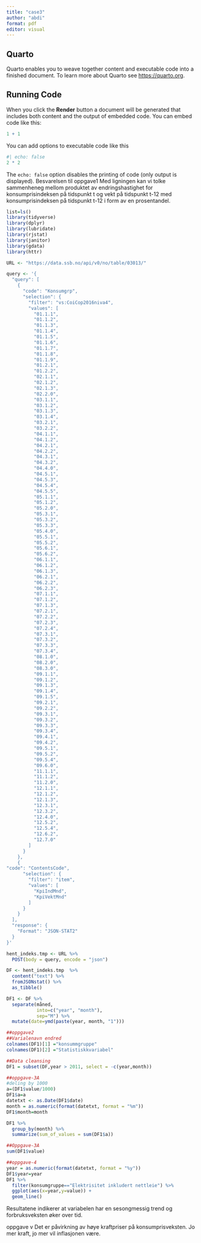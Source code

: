 ---
title: "case3"
author: "abdi"
format: pdf
editor: visual
---

## Quarto

Quarto enables you to weave together content and executable code into a finished document. To learn more about Quarto see <https://quarto.org>.

## Running Code

When you click the **Render** button a document will be generated that includes both content and the output of embedded code. You can embed code like this:

```{r}
1 + 1
```

You can add options to executable code like this

```{r}
#| echo: false
2 * 2
```

The `echo: false` option disables the printing of code (only output is displayed).
Besvarelsen til oppgave1
Med ligningen kan vi tolke  sammenheneg mellom produktet av endringshastighet for konsumprisindeksen på tidspunkt t og vekt på tidspunkt t-12 med konsumprisindeksen på tidspunkt t-12 i form av en prosentandel.

```{r}
list=ls()
library(tidyverse)
library(dplyr)
library(lubridate)
library(rjstat)
library(janitor)
library(gdata)
library(httr)
```

```{r}
URL <- "https://data.ssb.no/api/v0/no/table/03013/"

query <- '{
  "query": [
    {
      "code": "Konsumgrp",
      "selection": {
        "filter": "vs:CoiCop2016niva4",
        "values": [
          "01.1.1",
          "01.1.2",
          "01.1.3",
          "01.1.4",
          "01.1.5",
          "01.1.6",
          "01.1.7",
          "01.1.8",
          "01.1.9",
          "01.2.1",
          "01.2.2",
          "02.1.1",
          "02.1.2",
          "02.1.3",
          "02.2.0",
          "03.1.1",
          "03.1.2",
          "03.1.3",
          "03.1.4",
          "03.2.1",
          "03.2.2",
          "04.1.1",
          "04.1.2",
          "04.2.1",
          "04.2.2",
          "04.3.1",
          "04.3.2",
          "04.4.0",
          "04.5.1",
          "04.5.3",
          "04.5.4",
          "04.5.5",
          "05.1.1",
          "05.1.2",
          "05.2.0",
          "05.3.1",
          "05.3.2",
          "05.3.3",
          "05.4.0",
          "05.5.1",
          "05.5.2",
          "05.6.1",
          "05.6.2",
          "06.1.1",
          "06.1.2",
          "06.1.3",
          "06.2.1",
          "06.2.2",
          "06.2.3",
          "07.1.1",
          "07.1.2",
          "07.1.3",
          "07.2.1",
          "07.2.2",
          "07.2.3",
          "07.2.4",
          "07.3.1",
          "07.3.2",
          "07.3.3",
          "07.3.4",
          "08.1.0",
          "08.2.0",
          "08.3.0",
          "09.1.1",
          "09.1.2",
          "09.1.3",
          "09.1.4",
          "09.1.5",
          "09.2.1",
          "09.2.2",
          "09.3.1",
          "09.3.2",
          "09.3.3",
          "09.3.4",
          "09.4.1",
          "09.4.2",
          "09.5.1",
          "09.5.2",
          "09.5.4",
          "09.6.0",
          "11.1.1",
          "11.1.2",
          "11.2.0",
          "12.1.1",
          "12.1.2",
          "12.1.3",
          "12.3.1",
          "12.3.2",
          "12.4.0",
          "12.5.2",
          "12.5.4",
          "12.6.2",
          "12.7.0"
        ]
      }
    },
    {
"code": "ContentsCode",
      "selection": {
        "filter": "item",
        "values": [
          "KpiIndMnd",
          "KpiVektMnd"
        ]
      }
    }
  ],
  "response": {
    "Format": "JSON-STAT2"
  }
}'
```

```{r}
hent_indeks.tmp <- URL %>%
  POST(body = query, encode = "json")
```

```{r}
DF <- hent_indeks.tmp  %>%
  content("text") %>%
  fromJSONstat() %>%
  as_tibble()
```

```{r}
DF1 <- DF %>%
  separate(måned, 
           into=c("year", "month"), 
           sep="M") %>% 
  mutate(date=ymd(paste(year, month, "1")))
```

```{r}
##oppgave2
##Varialenavn endred
colnames(DF1)[1] ="konsummgruppe"
colnames(DF1)[2] ="Statistiskkvariabel"
```

```{r}
##Data cleansing
DF1 = subset(DF,year > 2011, select = -c(year,month))
```

```{r}
##oppgave-3A
#deling by 1000
a=(DF1$value/1000)
DF1$a=a
datetxt <- as.Date(DF1$date)
month = as.numeric(format(datetxt, format = "%m"))
DF1$month=month
```

```{r}
DF1 %>% 
  group_by(month) %>%
  summarize(sum_of_values = sum(DF1$a))
```

```{r}
##Oppgave-3A
sum(DF1$value)
```

```{r}
##oppgave-4
year = as.numeric(format(datetxt, format = "%y"))
DF1$year=year
DF1 %>%
  filter(konsumgruppe=="Elektrisitet inkludert nettleie") %>%
  ggplot(aes(x=year,y=value)) +
  geom_line()
```
Resultatene indikerer at variabelen har en sesongmessig trend og forbruksveksten øker over tid.

oppgave v
Det er påvirkning av høye kraftpriser på konsumprisveksten. Jo mer kraft, jo mer vil inflasjonen være.